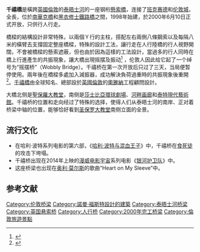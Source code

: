 {{Infobox Bridge
|image=London Millennium Bridge from Saint Paul's.jpg|image_size=250px
|bridge_name=千禧桥
|caption=从[[圣保罗大教堂|圣保罗大教堂]]看千禧桥
|official_name=London Millennium Footbridge
|locale=[[伦敦|伦敦]]
|carries=行人
|crosses=[[泰晤士河|泰晤士河]]
|preceded=[[黑衣修士铁路桥|黑衣修士铁路桥]]|followed=[[南华克桥|南华克桥]]
|maint=[[Bridge_House_Estates|Bridge House Estates]],<br>[[伦敦市法团|伦敦市法团]]
|open=2000年6月10日
|below=|traffic=
|design=[[悬索桥|悬索桥]]|engineering=[[Arup|Arup]]|builder=[[MT_Højgaard|Monberg & Thorsen]]<br>[[Sir_Robert_McAlpine|Sir Robert McAlpine]]
|toll=
|mainspan={{convert|144|m|ft|0}}|length={{convert|325|m|ft|0}}|width={{convert|4|m|ft|0}}
|coordinates={{coord|51.510173|N|0.098438|W|region:GB_type:landmark|display=title,inline}}
|designer=[[诺曼·福斯特|诺曼·福斯特]]
}}
'''千禧橋'''是橫跨[[英國|英國]][[倫敦|倫敦]]的[[泰晤士河|泰晤士河]]的一座钢桁[[悬索桥|懸索橋]]，连接了[[班克賽德|班克赛德]]和[[倫敦市|伦敦城]]，全長{{convert|325|m|ft|0}}，位於[[南華克橋|南華克橋]]和[[黑衣修士鐵路橋|黑衣修士鐵路橋]]之間，1998年始建，於2000年6月10日正式开放，只供行人行走。

橋樑的結構設計非常特殊，以兩個Ｙ行的主柱，搭配左右兩側八條鋼索以及每隔八米的橫臂去支撐固定整座橋樑，特殊的設計工法，讓行走在人行陸橋的行人視野開闊，不會被橋樑的懸索遮蔽，但也由於因為這樣的工法設計，當過多的行人同時在橋上行進產生的共振現象，讓大橋出現摇摆及振动<ref>{{Cite web |url=http://thames.me.uk/s00080.htm |title=Where Thames Smooth Waters Glide |accessdate=2015-02-12 |archive-date=2017-02-24 |archive-url=https://web.archive.org/web/20170224191416/http://thames.me.uk/s00080.htm |dead-url=no }}</ref> ，伦敦人因此给它起了一个绰号为“摇摆桥”（Wobbly Bridge）。千禧桥在第一次开放后只过了三天，当局便暂停使用。兩年後在橋樑多處加入減振器，成功解決負荷過重時的共振現象後重開<ref>{{Cite web |url=http://www.fosterandpartners.com/cn/projects/millennium-bridge/ |title=千禧橋 Foster+Partners |access-date=2017-02-21 |archive-url=https://web.archive.org/web/20170222060519/http://www.fosterandpartners.com/cn/projects/millennium-bridge/ |archive-date=2017-02-22 |dead-url=yes }}</ref>。[[千禧橋|千禧橋]]由全球知名、總部設於[[英國|英國]][[倫敦|倫敦]]的[[奧雅納|奧雅納]]工程顧問設計。

大橋北侧是[[聖保羅大教堂|聖保羅大教堂]]，南侧是[[莎士比亞環球劇場|莎士比亞環球劇場]]、[[河畔画廊|河畔画廊]]和[[泰特現代藝術館|泰特現代藝術館]]。千禧桥的位置和走向经过了特殊的选择，使得人们从泰晤士河的南岸、正对着桥梁中轴的位置，能够恰好看到[[圣保罗座堂|圣保罗大教堂]]南侧立面的全景。

== 流行文化 ==
*在哈利·波特系列电影的第六部，《[[哈利·波特与混血王子_(电影)|哈利·波特与混血王子]]》中，千禧桥在[[食死徒|食死徒]]的攻击下垮塌。
*千禧桥出现在2014年上映的[[漫威电影宇宙|漫威电影宇宙]]系列电影《[[银河护卫队_(电影)|银河护卫队]]》中。
*这座桥梁也出现在[[奧利·莫爾斯|奥利·莫尔斯]]的歌曲“Heart on My Sleeve”中。

==参考文献==
{{reflist}}

{{Authority control}}
{{倫敦中心橋樑}}
[[Category:伦敦桥梁|Category:伦敦桥梁]]
[[Category:諾曼·福斯特設計的建築|Category:諾曼·福斯特設計的建築]]
[[Category:泰晤士河桥梁|Category:泰晤士河桥梁]]
[[Category:英国悬索桥|Category:英国悬索桥]]
[[Category:人行桥|Category:人行桥]]
[[Category:2000年完工桥梁|Category:2000年完工桥梁]]
[[Category:倫敦旅遊景點|Category:倫敦旅遊景點]]